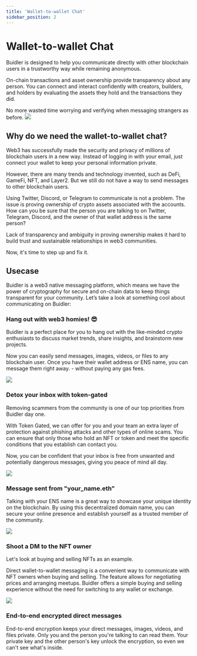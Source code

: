 ```yaml
---
title: 'Wallet-to-wallet Chat'
sidebar_position: 2
---
```



# Wallet-to-wallet Chat

Buidler is designed to help you communicate directly with other blockchain users in a trustworthy way while remaining anonymous. 

On-chain transactions and asset ownership provide transparency about any person. You can connect and interact confidently with creators, builders, and holders by evaluating the assets they hold and the transactions they did. 

No more wasted time worrying and verifying when messaging strangers as before.
![](../../static/img/general/wallet-to-wallet/wallet-to-wallet-direct-chat.png)

## Why do we need the wallet-to-wallet chat?

Web3 has successfully made the security and privacy of millions of blockchain users in a new way. Instead of logging in with your email, just connect your wallet to keep your personal information private. 

However, there are many trends and technology invented, such as DeFi, GameFi, NFT, and Layer2. But we still do not have a way to send messages to other blockchain users. 

Using Twitter, Discord, or Telegram to communicate is not a problem. The issue is proving ownership of crypto assets associated with the accounts. How can you be sure that the person you are talking to on Twitter, Telegram, Discord, and the owner of that wallet address is the same person?

Lack of transparency and ambiguity in proving ownership makes it hard to build trust and sustainable relationships in web3 communities.

Now, it's time to step up and fix it. 

## Usecase

Buidler is a web3 native messaging platform, which means we have the power of cryptography for secure and on-chain data to keep things transparent for your community. Let’s take a look at something cool about communicating on Buidler:

### Hang out with web3 homies! 😎

Buidler is a perfect place for you to hang out with the like-minded crypto enthusiasts to discuss market trends, share insights, and brainstorm new projects.

Now you can easily send messages, images, videos, or files to any blockchain user. Once you have their wallet address or ENS name, you can message them right away. - without paying any gas fees.

![](../../static/img/general/wallet-to-wallet/wallet-to-wallet-group-chat.png)

### Detox your inbox with token-gated

Removing scammers from the community is one of our top priorities from Buidler day one.

With Token Gated, we can offer for you and your team an extra layer of protection against phishing attacks and other types of online scams. You can ensure that only those who hold an NFT or token and meet the specific conditions that you establish can contact you.

Now, you can be confident that your inbox is free from unwanted and potentially dangerous messages, giving you peace of mind all day.

<div class="mobile-screenshot">

![](../../static/img/general/wallet-to-wallet/wallet-to-wallet-token-gated.png)

</div>


### Message sent from "your_name.eth”

Talking with your ENS name is a great way to showcase your unique identity on the blockchain. By using this decentralized domain name, you can secure your online presence and establish yourself as a trusted member of the community.

![](../../static/img/general/wallet-to-wallet/wallet-to-wallet-token-ens-name.png)

### Shoot a DM to the NFT owner

Let's look at buying and selling NFTs as an example.

Direct wallet-to-wallet messaging is a convenient way to communicate with NFT owners when buying and selling. The feature allows for negotiating prices and arranging meetups. Buidler offers a simple buying and selling experience without the need for switching to any wallet or exchange.

![](../../static/img/general/wallet-to-wallet/wallet-to-wallet-direct-chat.png)

### End-to-end encrypted direct messages

End-to-end encryption keeps your direct messages, images, videos, and files private. Only you and the person you're talking to can read them. Your private key and the other person's key unlock the encryption, so even we can't see what's inside.